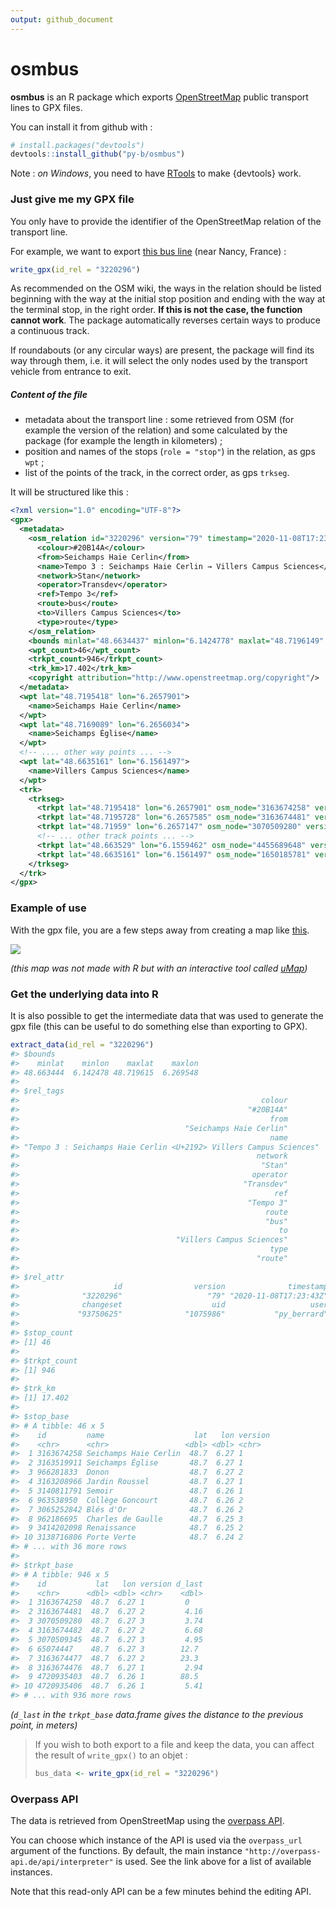 ```yaml
---
output: github_document
---
```

<!-- README.md is generated from README.Rmd. Please edit that file -->
# osmbus

**osmbus** is an R package which exports
[OpenStreetMap](https://www.openstreetmap.org) public transport lines to GPX
files.

You can install it from github with :

``` r
# install.packages("devtools")
devtools::install_github("py-b/osmbus")
```

Note : *on Windows*, you need to have [RTools](https://cran.r-project.org/bin/windows/Rtools)
to make {devtools} work.

### Just give me my GPX file

You only have to provide the identifier of the OpenStreetMap relation of the
transport line.

For example, we want to export [this bus line](https://www.openstreetmap.org/relation/3220296)
(near Nancy, France) :

```r
write_gpx(id_rel = "3220296")
```

As recommended on the OSM wiki, the ways in the relation should be listed
beginning with the way at the initial stop position and ending with the way at
the terminal stop, in the right order. **If this is not the case, the function
cannot work**. The package automatically reverses certain ways to produce a
continuous track.

If roundabouts (or any circular ways) are present, the package will find its
way through them, i.e. it will select the only nodes used by the transport 
vehicle from entrance to exit.

##### Content of the file

- metadata about the transport line : some retrieved from OSM (for example the
  version of the relation) and some calculated by the package (for example the
  length in kilometers) ;
- position and names of the stops (`role = "stop"`) in the relation, as gps
  `wpt` ;
- list of the points of the track, in the correct order, as gps `trkseg`.

It will be structured like this :

```xml
<?xml version="1.0" encoding="UTF-8"?>
<gpx>
  <metadata>
    <osm_relation id="3220296" version="79" timestamp="2020-11-08T17:23:43Z">
      <colour>#20B14A</colour>
      <from>Seichamps Haie Cerlin</from>
      <name>Tempo 3 : Seichamps Haie Cerlin → Villers Campus Sciences</name>
      <network>Stan</network>
      <operator>Transdev</operator>
      <ref>Tempo 3</ref>
      <route>bus</route>
      <to>Villers Campus Sciences</to>
      <type>route</type>
    </osm_relation>
    <bounds minlat="48.6634437" minlon="6.1424778" maxlat="48.7196149" maxlon="6.2695481"/>
    <wpt_count>46</wpt_count>
    <trkpt_count>946</trkpt_count>
    <trk_km>17.402</trk_km>
    <copyright attribution="http://www.openstreetmap.org/copyright"/>
  </metadata>
  <wpt lat="48.7195418" lon="6.2657901">
    <name>Seichamps Haie Cerlin</name>
  </wpt>
  <wpt lat="48.7169089" lon="6.2656034">
    <name>Seichamps Église</name>
  </wpt>
  <!-- .... other way points ... -->
  <wpt lat="48.6635161" lon="6.1561497">
    <name>Villers Campus Sciences</name>
  </wpt>
  <trk>
    <trkseg>
      <trkpt lat="48.7195418" lon="6.2657901" osm_node="3163674258" version="1"/>
      <trkpt lat="48.7195728" lon="6.2657585" osm_node="3163674481" version="2"/>
      <trkpt lat="48.71959" lon="6.2657147" osm_node="3070509280" version="3"/>
      <!-- ... other track points ... -->
      <trkpt lat="48.663529" lon="6.1559462" osm_node="4455689648" version="1"/>
      <trkpt lat="48.6635161" lon="6.1561497" osm_node="1650185781" version="6"/>
    </trkseg>
  </trk>
</gpx>
```

### Example of use

With the gpx file, you are a few steps away from creating a map like
[this](http://u.osmfr.org/m/218270).

<a href="http://u.osmfr.org/m/218270/">![](example_of_use.jpg)</a>

_(this map was not made with R but with an interactive tool called
[uMap](http://umap.openstreetmap.fr))_

### Get the underlying data into R

It is also possible to get the intermediate data that was used to generate the
gpx file (this can be useful to do something else than exporting to GPX).

``` r
extract_data(id_rel = "3220296")
#> $bounds
#>    minlat    minlon    maxlat    maxlon 
#> 48.663444  6.142478 48.719615  6.269548 
#> 
#> $rel_tags
#>                                                      colour 
#>                                                   "#20B14A" 
#>                                                        from 
#>                                     "Seichamps Haie Cerlin" 
#>                                                        name 
#> "Tempo 3 : Seichamps Haie Cerlin <U+2192> Villers Campus Sciences" 
#>                                                     network 
#>                                                      "Stan" 
#>                                                    operator 
#>                                                  "Transdev" 
#>                                                         ref 
#>                                                   "Tempo 3" 
#>                                                       route 
#>                                                       "bus" 
#>                                                          to 
#>                                   "Villers Campus Sciences" 
#>                                                        type 
#>                                                     "route" 
#> 
#> $rel_attr
#>                     id                version              timestamp 
#>              "3220296"                   "79" "2020-11-08T17:23:43Z" 
#>              changeset                    uid                   user 
#>             "93750625"              "1075986"           "py_berrard" 
#> 
#> $stop_count
#> [1] 46
#> 
#> $trkpt_count
#> [1] 946
#> 
#> $trk_km
#> [1] 17.402
#> 
#> $stop_base
#> # A tibble: 46 x 5
#>    id         name                    lat   lon version
#>    <chr>      <chr>                 <dbl> <dbl> <chr>  
#>  1 3163674258 Seichamps Haie Cerlin  48.7  6.27 1      
#>  2 3163519911 Seichamps Église       48.7  6.27 1      
#>  3 966281833  Donon                  48.7  6.27 2      
#>  4 3163208966 Jardin Roussel         48.7  6.27 1      
#>  5 3140811791 Semoir                 48.7  6.26 1      
#>  6 963538950  Collège Goncourt       48.7  6.26 2      
#>  7 3065252842 Blés d'Or              48.7  6.26 2      
#>  8 962186695  Charles de Gaulle      48.7  6.25 3      
#>  9 3414202098 Renaissance            48.7  6.25 2      
#> 10 3138716806 Porte Verte            48.7  6.24 2      
#> # ... with 36 more rows
#> 
#> $trkpt_base
#> # A tibble: 946 x 5
#>    id           lat   lon version d_last
#>    <chr>      <dbl> <dbl> <chr>    <dbl>
#>  1 3163674258  48.7  6.27 1         0   
#>  2 3163674481  48.7  6.27 2         4.16
#>  3 3070509280  48.7  6.27 3         3.74
#>  4 3163674482  48.7  6.27 2         6.68
#>  5 3070509345  48.7  6.27 3         4.95
#>  6 65074447    48.7  6.27 3        12.7 
#>  7 3163674477  48.7  6.27 2        23.3 
#>  8 3163674476  48.7  6.27 1         2.94
#>  9 4720935403  48.7  6.26 1        88.5 
#> 10 4720935406  48.7  6.26 1         5.41
#> # ... with 936 more rows
```

_(`d_last` in the `trkpt_base` data.frame gives the distance to the previous
point, in meters)_

> If you wish to both export to a file and keep the data, you can affect the
> result of `write_gpx()` to an objet :
> ```r
> bus_data <- write_gpx(id_rel = "3220296")
> ```

### Overpass API

The data is retrieved from OpenStreetMap using the
[overpass API](https://wiki.openstreetmap.org/wiki/Overpass_API).

You can choose which instance of the API is used via the `overpass_url` argument
of the functions. By default, the main instance `"http://overpass-api.de/api/interpreter"`
is used. See the link above for a list of available instances.

Note that this read-only API can be a few minutes behind the editing API.
